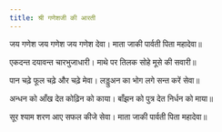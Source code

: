 ```yaml
---
title: श्री गणेशजी की आरती
---
```


<AartiBlock>
जय गणेश जय गणेश जय गणेश देवा।
माता जाकी पार्वती पिता महादेवा॥

एकदन्त दयावन्त चारभुजाधारी।
माथे पर तिलक सोहे मूसे की सवारी॥

पान चढ़े फूल चढ़े और चढ़े मेवा।
लड्डुअन का भोग लगे सन्त करें सेवा॥

अन्धन को आँख देत कोढ़िन को काया।
बाँझन को पुत्र देत निर्धन को माया॥

सूर श्याम शरण आए सफल कीजे सेवा।
माता जाकी पार्वती पिता महादेवा॥
</AartiBlock>